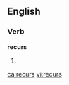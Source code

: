 
==English==

===Verb===
'''recurs'''

# {{third-person singular of|[[recur]]}}

[[ca:recurs]]
[[vi:recurs]]
